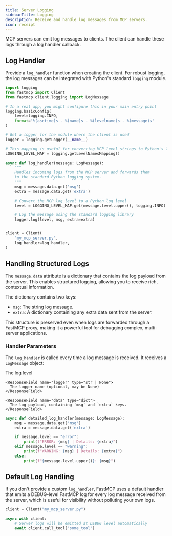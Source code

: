 ```yaml
---
title: Server Logging
sidebarTitle: Logging
description: Receive and handle log messages from MCP servers.
icon: receipt
---
```



<VersionBadge version="2.0.0" />

MCP servers can emit log messages to clients. The client can handle these logs through a log handler callback.

## Log Handler

Provide a `log_handler` function when creating the client. For robust logging, the log messages can be integrated with Python's standard `logging` module.

```python
import logging
from fastmcp import Client
from fastmcp.client.logging import LogMessage

# In a real app, you might configure this in your main entry point
logging.basicConfig(
    level=logging.INFO,
    format='%(asctime)s - %(name)s - %(levelname)s - %(message)s'
)

# Get a logger for the module where the client is used
logger = logging.getLogger(__name__)

# This mapping is useful for converting MCP level strings to Python's levels
LOGGING_LEVEL_MAP = logging.getLevelNamesMapping()

async def log_handler(message: LogMessage):
    """
    Handles incoming logs from the MCP server and forwards them
    to the standard Python logging system.
    """
    msg = message.data.get('msg')
    extra = message.data.get('extra')

    # Convert the MCP log level to a Python log level
    level = LOGGING_LEVEL_MAP.get(message.level.upper(), logging.INFO)

    # Log the message using the standard logging library
    logger.log(level, msg, extra=extra)


client = Client(
    "my_mcp_server.py",
    log_handler=log_handler,
)
```

## Handling Structured Logs

The `message.data` attribute is a dictionary that contains the log payload from the server. This enables structured logging, allowing you to receive rich, contextual information.

The dictionary contains two keys:
- `msg`: The string log message.
- `extra`: A dictionary containing any extra data sent from the server.

This structure is preserved even when logs are forwarded through a FastMCP proxy, making it a powerful tool for debugging complex, multi-server applications.

### Handler Parameters

The `log_handler` is called every time a log message is received. It receives a `LogMessage` object:

<Card icon="code" title="Log Handler Parameters">
<ResponseField name="LogMessage" type="Log Message Object">
  <Expandable title="attributes">
    <ResponseField name="level" type='Literal["debug", "info", "notice", "warning", "error", "critical", "alert", "emergency"]'>
      The log level
    </ResponseField>

    <ResponseField name="logger" type="str | None">
      The logger name (optional, may be None)
    </ResponseField>

    <ResponseField name="data" type="dict">
      The log payload, containing `msg` and `extra` keys.
    </ResponseField>
  </Expandable>
</ResponseField>
</Card>

```python
async def detailed_log_handler(message: LogMessage):
    msg = message.data.get('msg')
    extra = message.data.get('extra')

    if message.level == "error":
        print(f"ERROR: {msg} | Details: {extra}")
    elif message.level == "warning":
        print(f"WARNING: {msg} | Details: {extra}")
    else:
        print(f"{message.level.upper()}: {msg}")
```

## Default Log Handling

If you don't provide a custom `log_handler`, FastMCP uses a default handler that emits a DEBUG-level FastMCP log for every log message received from the server, which is useful for visibility without polluting your own logs.

```python
client = Client("my_mcp_server.py")

async with client:
    # Server logs will be emitted at DEBUG level automatically
    await client.call_tool("some_tool")
```
